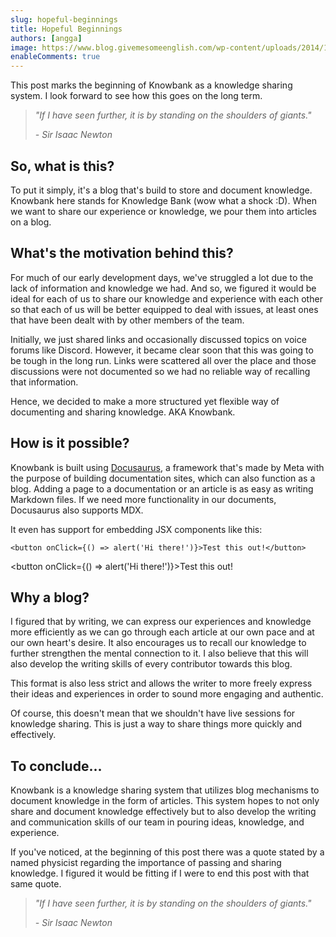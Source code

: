 ```yaml
---
slug: hopeful-beginnings
title: Hopeful Beginnings
authors: [angga]
image: https://www.blog.givemesomeenglish.com/wp-content/uploads/2014/12/At-The-Beginning-GiveMeSomeEnglish.jpg
enableComments: true
---
```


This post marks the beginning of Knowbank as a knowledge sharing system. I look forward to see how this goes on the long term.

<!--truncate-->

<!-- LINKS -->

[Docusaurus]: https://docusaurus.io/

> _"If I have seen further, it is by standing on the shoulders of giants."_
>
> _- Sir Isaac Newton_

## So, what is this?

To put it simply, it's a blog that's build to store and document knowledge. Knowbank here stands for Knowledge Bank (wow what a shock :D). When we want to share our experience or knowledge, we pour them into articles on a blog.

## What's the motivation behind this?

For much of our early development days, we've struggled a lot due to the lack of information and knowledge we had. And so, we figured it would be ideal for each of us to share our knowledge and experience with each other so that each of us will be better equipped to deal with issues, at least ones that have been dealt with by other members of the team.

Initially, we just shared links and occasionally discussed topics on voice forums like Discord. However, it became clear soon that this was going to be tough in the long run. Links were scattered all over the place and those discussions were not documented so we had no reliable way of recalling that information.

Hence, we decided to make a more structured yet flexible way of documenting and sharing knowledge. AKA Knowbank.

## How is it possible?

Knowbank is built using [Docusaurus], a framework that's made by Meta with the purpose of building documentation sites, which can also function as a blog. Adding a page to a documentation or an article is as easy as writing Markdown files. If we need more functionality in our documents, Docusaurus also supports MDX.

It even has support for embedding JSX components like this:

```tsx title="JSX Example"
<button onClick={() => alert('Hi there!')}>Test this out!</button>
```

<button onClick={() => alert('Hi there!')}>Test this out!</button>

## Why a blog?

I figured that by writing, we can express our experiences and knowledge more efficiently as we can go through each article at our own pace and at our own heart's desire. It also encourages us to recall our knowledge to further strengthen the mental connection to it. I also believe that this will also develop the writing skills of every contributor towards this blog.

This format is also less strict and allows the writer to more freely express their ideas and experiences in order to sound more engaging and authentic.

Of course, this doesn't mean that we shouldn't have live sessions for knowledge sharing. This is just a way to share things more quickly and effectively.

## To conclude...

Knowbank is a knowledge sharing system that utilizes blog mechanisms to document knowledge in the form of articles. This system hopes to not only share and document knowledge effectively but to also develop the writing and communication skills of our team in pouring ideas, knowledge, and experience.

If you've noticed, at the beginning of this post there was a quote stated by a named physicist regarding the importance of passing and sharing knowledge. I figured it would be fitting if I were to end this post with that same quote.

> _"If I have seen further, it is by standing on the shoulders of giants."_
>
> _- Sir Isaac Newton_
